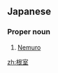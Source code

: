 ==Japanese==
{{wikipedia|空知総合振興局|lang=ja}}
{{ja-kanjitab|ね|むろ|yomi=k}}

===Proper noun===
{{ja-pos|ねむろ|proper}}

# [[Nemuro]] {{gloss|a subprefecture in [[Hokkaido]] Prefecture}}

[[zh:根室]]